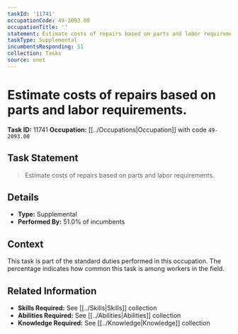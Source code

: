 ```yaml
---
taskId: '11741'
occupationCode: 49-2093.00
occupationTitle: ''
statement: Estimate costs of repairs based on parts and labor requirements.
taskType: Supplemental
incumbentsResponding: 51
collection: Tasks
source: onet
---
```

# Estimate costs of repairs based on parts and labor requirements.

**Task ID:** 11741
**Occupation:** [[../Occupations|Occupation]] with code `49-2093.00`

## Task Statement

> Estimate costs of repairs based on parts and labor requirements.

## Details

- **Type:** Supplemental
- **Performed By:** 51.0% of incumbents

## Context

This task is part of the standard duties performed in this occupation. The percentage indicates how common this task is among workers in the field.

## Related Information

- **Skills Required:** See [[../Skills|Skills]] collection
- **Abilities Required:** See [[../Abilities|Abilities]] collection
- **Knowledge Required:** See [[../Knowledge|Knowledge]] collection
